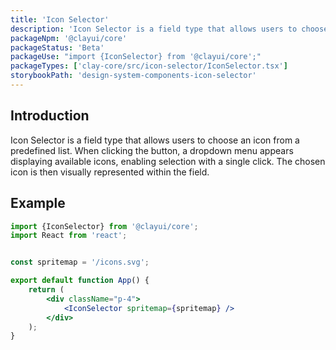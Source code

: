 ```yaml
---
title: 'Icon Selector'
description: 'Icon Selector is a field type that allows users to choose an icon from a predefined list'
packageNpm: '@clayui/core'
packageStatus: 'Beta'
packageUse: "import {IconSelector} from '@clayui/core';"
packageTypes: ['clay-core/src/icon-selector/IconSelector.tsx']
storybookPath: 'design-system-components-icon-selector'
---
```


## Introduction

Icon Selector is a field type that allows users to choose an icon from a predefined list. When clicking the button, a dropdown menu appears displaying available icons, enabling selection with a single click. The chosen icon is then visually represented within the field.

## Example

```jsx preview
import {IconSelector} from '@clayui/core';
import React from 'react';


const spritemap = '/icons.svg';

export default function App() {
	return (
		<div className="p-4">
			<IconSelector spritemap={spritemap} />
		</div>
	);
}
```
